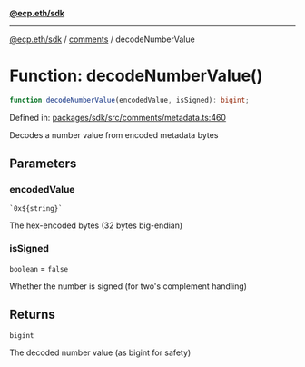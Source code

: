 [**@ecp.eth/sdk**](../../index.mdx)

***

[@ecp.eth/sdk](/sdk-reference/index.mdx) / [comments](/sdk-reference/comments/index.mdx) / decodeNumberValue

# Function: decodeNumberValue()

```ts
function decodeNumberValue(encodedValue, isSigned): bigint;
```

Defined in: [packages/sdk/src/comments/metadata.ts:460](https://github.com/ecp-eth/comments-monorepo/blob/main/packages/sdk/src/comments/metadata.ts#L460)

Decodes a number value from encoded metadata bytes

## Parameters

### encodedValue

`` `0x${string}` ``

The hex-encoded bytes (32 bytes big-endian)

### isSigned

`boolean` = `false`

Whether the number is signed (for two's complement handling)

## Returns

`bigint`

The decoded number value (as bigint for safety)
